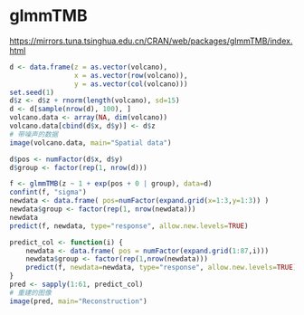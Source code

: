 # glmmTMB

<https://mirrors.tuna.tsinghua.edu.cn/CRAN/web/packages/glmmTMB/index.html>


```{r}
d <- data.frame(z = as.vector(volcano),
                x = as.vector(row(volcano)),
                y = as.vector(col(volcano)))
set.seed(1)
d$z <- d$z + rnorm(length(volcano), sd=15)
d <- d[sample(nrow(d), 100), ]
volcano.data <- array(NA, dim(volcano))
volcano.data[cbind(d$x, d$y)] <- d$z
# 带噪声的数据
image(volcano.data, main="Spatial data")

d$pos <- numFactor(d$x, d$y)
d$group <- factor(rep(1, nrow(d)))

f <- glmmTMB(z ~ 1 + exp(pos + 0 | group), data=d)
confint(f, "sigma")
newdata <- data.frame( pos=numFactor(expand.grid(x=1:3,y=1:3)) )
newdata$group <- factor(rep(1, nrow(newdata)))
newdata
predict(f, newdata, type="response", allow.new.levels=TRUE)

predict_col <- function(i) {
    newdata <- data.frame( pos = numFactor(expand.grid(1:87,i)))
    newdata$group <- factor(rep(1,nrow(newdata)))
    predict(f, newdata=newdata, type="response", allow.new.levels=TRUE)
}
pred <- sapply(1:61, predict_col)
# 重建的图像
image(pred, main="Reconstruction")
```

